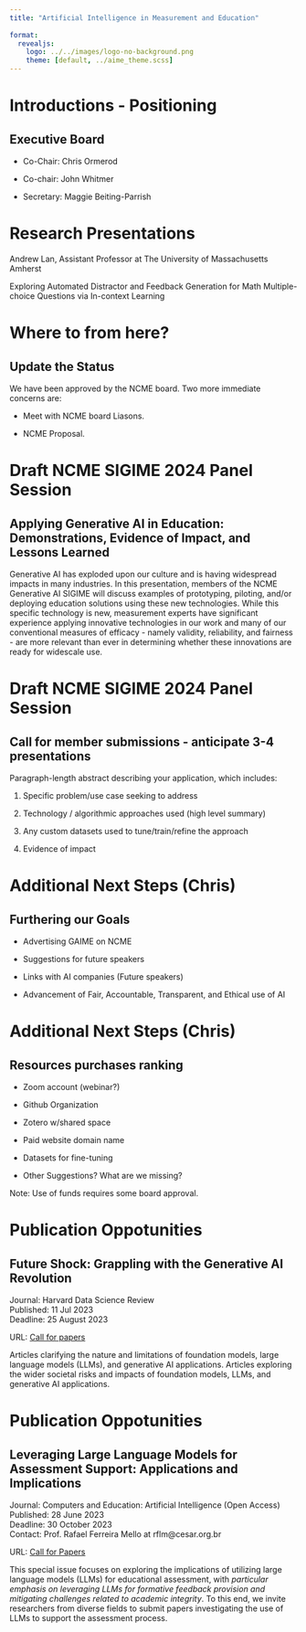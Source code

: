 ```yaml
---
title: "Artificial Intelligence in Measurement and Education"
 
format: 
  revealjs:
    logo: ../../images/logo-no-background.png
    theme: [default, ../aime_theme.scss]
---
```


# Introductions - Positioning

## Executive Board

-   Co-Chair: Chris Ormerod

-   Co-chair: John Whitmer

-   Secretary: Maggie Beiting-Parrish

# Research Presentations

Andrew Lan, Assistant Professor at The University of Massachusetts Amherst

Exploring Automated Distractor and Feedback Generation for Math Multiple-choice Questions via In-context Learning

# Where to from here?

## Update the Status

We have been approved by the NCME board. Two more immediate concerns are:

-   Meet with NCME board Liasons.

-   NCME Proposal.

# Draft NCME SIGIME 2024 Panel Session

## Applying Generative AI in Education: Demonstrations, Evidence of Impact, and Lessons Learned

Generative AI has exploded upon our culture and is having widespread impacts in many industries. In this presentation, members of the NCME Generative AI SIGIME will discuss examples of prototyping, piloting, and/or deploying education solutions using these new technologies. While this specific technology is new, measurement experts have significant experience applying innovative technologies in our work and many of our conventional measures of efficacy - namely validity, reliability, and fairness - are more relevant than ever in determining whether these innovations are ready for widescale use.

# Draft NCME SIGIME 2024 Panel Session

## Call for member submissions - anticipate 3-4 presentations

Paragraph-length abstract describing your application, which includes:

1.  Specific problem/use case seeking to address

2.  Technology / algorithmic approaches used (high level summary)

3.  Any custom datasets used to tune/train/refine the approach

4.  Evidence of impact

# Additional Next Steps (Chris)

## Furthering our Goals

-   Advertising GAIME on NCME

-   Suggestions for future speakers

-   Links with AI companies (Future speakers)

-   Advancement of Fair, Accountable, Transparent, and Ethical use of AI

# Additional Next Steps (Chris)

## Resources purchases ranking

-   Zoom account (webinar?)

-   Github Organization

-   Zotero w/shared space

-   Paid website domain name

-   Datasets for fine-tuning

-   Other Suggestions? What are we missing?

Note: Use of funds requires some board approval.

# Publication Oppotunities

## **Future Shock: Grappling with the Generative AI Revolution** {.smaller}

Journal: Harvard Data Science Review\
Published: 11 Jul 2023\
Deadline: 25 August 2023

URL: [Call for papers](https://assets.pubpub.org/tbjq9yfk/Future%20Shock%20Open%20Call%20(generic)-51688668907094.pdf)\

Articles clarifying the nature and limitations of foundation models, large language models (LLMs), and generative AI applications. Articles exploring the wider societal risks and impacts of foundation models, LLMs, and generative AI applications.

# Publication Oppotunities

## **Leveraging Large Language Models for Assessment Support: Applications and Implications**

Journal: Computers and Education: Artificial Intelligence (Open Access)\
Published: 28 June 2023\
Deadline: 30 October 2023\
Contact: Prof. Rafael Ferreira Mello at rflm\@cesar.org.br

URL: [Call for Papers](https://www.sciencedirect.com/journal/computers-and-education-artificial-intelligence/about/call-for-papers#leveraging-large-language-models-for-assessment-support-applications-and-implications)

This special issue focuses on exploring the implications of utilizing large language models (LLMs) for educational assessment, with *particular emphasis on leveraging LLMs for formative feedback provision and mitigating challenges related to academic integrity*. To this end, we invite researchers from diverse fields to submit papers investigating the use of LLMs to support the assessment process.
